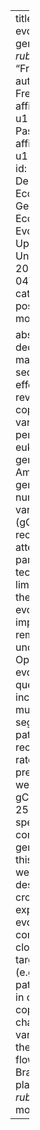 ---
title: "The evolution of gene CNVs in *C. rubella*"
author: "Freja Lindstedt"
authors:
  - name: Freja Lindstedt
    affiliations:
      - ref: u1
  - name: Pascal Milesi
    affiliations:
      - ref: u1
affiliations:
  - id: u1
    name: Department of Ecology and Genetics, Plant Ecology and Evolution, Uppsala University
date: 2024-11-04T14:45:09
categories:
  - poster session
  - monday

abstract: "A decade of massive sequencing efforts has revealed that copy number variations are pervasive in eukaryotic genomes. Among them, gene copy number variations (gCNVs) have received limited attention – in part due to past technological limitations – and their evolutionary importance remains to be understood. Open evolutionary questions include gCNV mutation rates, segregation patterns and recombination rates. In a previous study, we identified gCNVs across 25 Brassicaceae species with comparative genomics. Using this knowledge, we have designed crosses in an experimental evolutionary context to take a closer look at target gCNVs (e.g. segregation pattern, change in overall mean copy number, change in variance) using the small flowering Brassicaceae plant *Capsella rubella* as a model."
---